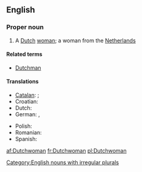 ==English==

===Proper noun===
{{en-proper noun|Dutchwomen}}

# A [[Dutch]] [[woman]]; a woman from the [[Netherlands]]

====Related terms====
* [[Dutchman]]

====Translations====
{{trans-top|a Dutch woman}}
* [[Catalan]]: {{t|ca|neerlandesa|f}}; {{qualifier|dated}} {{t|ca|holandesa|f}}
* Croatian: {{t-|hr|Nizozemka|f|alt=Nizòzēmka}}
* Dutch: {{t+|nl|Nederlandse|f}}
* German: {{t+|de|Niederländerin|f}}, {{t|de|Holländerin|f}}
{{trans-mid}}
* Polish: {{t+|pl|Holenderka|f}}
* Romanian: {{t+|ro|olandeză|f}}
* Spanish: {{t-|es|holandesa|f}}
{{trans-bottom}}

[[Category:English nouns with irregular plurals]]

[[af:Dutchwoman]]
[[fr:Dutchwoman]]
[[pl:Dutchwoman]]